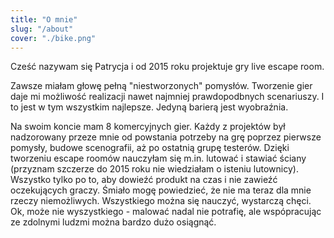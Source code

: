 ```yaml
---
title: "O mnie"
slug: "/about"
cover: "./bike.png"
---
```


Cześć nazywam się Patrycja i od 2015 roku projektuje gry live escape room. 

Zawsze miałam głowę pełną "niestworzonych" pomysłów. Tworzenie gier daje mi możliwość realizacji nawet najmniej prawdopodbnych scenariuszy. I to jest w tym wszystkim najlepsze. Jedyną barierą jest wyobraźnia.

Na swoim koncie mam 8 komercyjnych gier. Każdy z projektów był nadzorowany przeze mnie od powstania potrzeby na grę poprzez pierwsze pomysły, budowe scenografii, aż po ostatnią grupę testerów. Dzięki tworzeniu escape roomów nauczyłam się m.in. lutować i stawiać ściany (przyznam szczerze do 2015 roku nie wiedziałam o isteniu lutownicy). Wszystko tylko po to, aby dowieźć produkt na czas i nie zawieźć oczekujących graczy. Śmiało mogę powiedzieć, że nie ma teraz dla mnie rzeczy niemożliwych. Wszystkiego można się nauczyć, wystarczą chęci. Ok, może nie wyszystkiego - malować nadal nie potrafię, ale wspópracując ze zdolnymi ludzmi można bardzo dużo osiągnąć.



